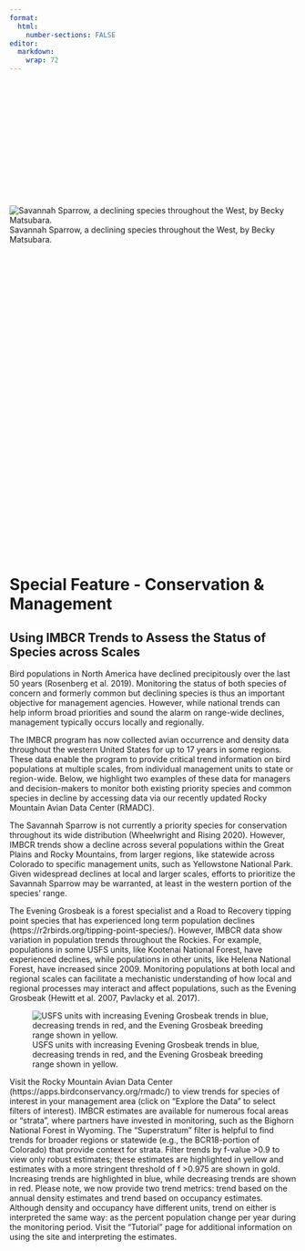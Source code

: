 ```yaml
---
format:
  html:
    number-sections: FALSE
editor: 
  markdown: 
    wrap: 72
---
```


::: column-margin

<br> <br><br> <br> <br> <br> <br> <br> <br> <br> <br> <br>

![Savannah Sparrow, a declining species throughout the West, by Becky Matsubara.](./figures/SAVS-BeckyMatsubara.png)\
Savannah Sparrow, a declining species throughout the West, by Becky Matsubara. 

<br> <br> <br> <br> <br> <br> <br> <br> <br> <br> <br> <br> <br> <br>
<br> <br> <br> <br> <br> <br> <br> <br> <br> <br> <br> <br> <br> <br>
<br> <br> <br>

:::

# Special Feature - Conservation & Management {#sec-feature}

## Using IMBCR Trends to Assess the Status of Species across Scales


Bird populations in North America have declined precipitously over the last 50 years (Rosenberg et al. 2019). Monitoring the status of both species of concern and formerly common but declining species is thus an important objective for management agencies. However, while national trends can help inform broad priorities and sound the alarm on range-wide declines, management typically occurs locally and regionally.  

The IMBCR program has now collected avian occurrence and density data throughout the western United States for up to 17 years in some regions. These data enable the program to provide critical trend information on bird populations at multiple scales, from individual management units to state or region-wide. Below, we highlight two examples of these data for managers and decision-makers to monitor both existing priority species and common species in decline by accessing data via our recently updated Rocky Mountain Avian Data Center (RMADC).  

The Savannah Sparrow is not currently a priority species for conservation throughout its wide distribution (Wheelwright and Rising 2020). However, IMBCR trends show a decline across several populations within the Great Plains and Rocky Mountains, from larger regions, like statewide across Colorado to specific management units, such as Yellowstone National Park. Given widespread declines at local and larger scales, efforts to prioritize the Savannah Sparrow may be warranted, at least in the western portion of the species’ range.  

The Evening Grosbeak is a forest specialist and a Road to Recovery tipping point species that has experienced long term population declines (https://r2rbirds.org/tipping-point-species/). However, IMBCR data show variation in population trends throughout the Rockies. For example, populations in some USFS units, like Kootenai National Forest, have experienced declines, while populations in other units, like Helena National Forest, have increased since 2009. Monitoring populations at both local and regional scales can facilitate a mechanistic understanding of how local and regional processes may interact and affect populations, such as the Evening Grosbeak (Hewitt et al. 2007, Pavlacky et al. 2017).   

![USFS units with increasing Evening Grosbeak trends in blue, decreasing trends in red, and the Evening Grosbeak breeding range shown in yellow.](/figures/EVGR-trends.png){#fig-trends}

Visit the Rocky Mountain Avian Data Center (https://apps.birdconservancy.org/rmadc/) to view trends for species of interest in your management area (click on “Explore the Data” to select filters of interest). IMBCR estimates are available for numerous focal areas or “strata”, where partners have invested in monitoring, such as the Bighorn National Forest in Wyoming.  The “Superstratum” filter is helpful to find trends for broader regions or statewide (e.g., the BCR18-portion of Colorado) that provide context for strata. Filter trends by f-value >0.9 to view only robust estimates; these estimates are highlighted in yellow and estimates with a more stringent threshold of f >0.975 are shown in gold. Increasing trends are highlighted in blue, while decreasing trends are shown in red. Please note, we now provide two trend metrics: trend based on the annual density estimates and trend based on occupancy estimates. Although density and occupancy have different units, trend on either is interpreted the same way: as the percent population change per year during the monitoring period. Visit the “Tutorial” page for additional information on using the site and interpreting the estimates.

